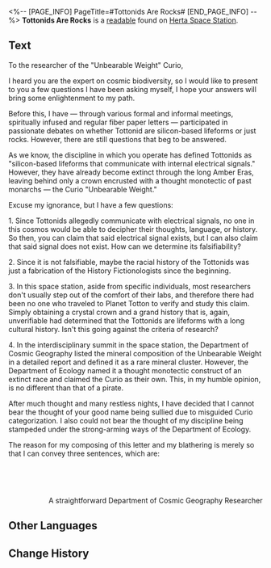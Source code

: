 <%-- [PAGE_INFO]
PageTitle=#Tottonids Are Rocks#
[END_PAGE_INFO] --%>
{{Readable Infobox
|id           = 145
|partIds      = 190296
|title        = 
|image        = Item Journal.png
|world        = Herta Space Station
|parts        = 1
|author       = <!--to be added-->
|description  = A sharp comment on Tottonids by an official from Department of Cosmic Geography. On the device's screen is a "You have been blocked" prompt, indicating that this message was not sent successfully.
|part1        = Tottonids Are Rocks
|source1      = {{cx|Source missing}}
|characters   = 
|factions     = 
}}
'''Tottonids Are Rocks''' is a [[readable]] found on [[Herta Space Station]].
<!--
==Location==
{{Map Embed|<map name>|<marker id>}}
-->
==Text==
To the researcher of the "Unbearable Weight" Curio,

I heard you are the expert on cosmic biodiversity, so I would like to present to you a few questions I have been asking myself, I hope your answers will bring some enlightenment to my path.

Before this, I have &mdash; through various formal and informal meetings, spiritually infused and regular fiber paper letters &mdash; participated in passionate debates on whether Tottonid are silicon-based lifeforms or just rocks. However, there are still questions that beg to be answered.

As we know, the discipline in which you operate has defined Tottonids as "silicon-based lifeforms that communicate with internal electrical signals." However, they have already become extinct through the long Amber Eras, leaving behind only a crown encrusted with a thought monotectic of past monarchs &mdash; the Curio "Unbearable Weight."

Excuse my ignorance, but I have a few questions:

1. Since Tottonids allegedly communicate with electrical signals, no one in this cosmos would be able to decipher their thoughts, language, or history. So then, you can claim that said electrical signal exists, but I can also claim that said signal does not exist. How can we determine its falsifiability?

2. Since it is not falsifiable, maybe the racial history of the Tottonids was just a fabrication of the History Fictionologists since the beginning.

3. In this space station, aside from specific individuals, most researchers don't usually step out of the comfort of their labs, and therefore there had been no one who traveled to Planet Totton to verify and study this claim. Simply obtaining a crystal crown and a grand history that is, again, unverifiable had determined that the Tottonids are lifeforms with a long cultural history. Isn't this going against the criteria of research?

4. In the interdisciplinary summit in the space station, the Department of Cosmic Geography listed the mineral composition of the Unbearable Weight in a detailed report and defined it as a rare mineral cluster. However, the Department of Ecology named it a thought monotectic construct of an extinct race and claimed the Curio as their own. This, in my humble opinion, is no different than that of a pirate.

After much thought and many restless nights, I have decided that I cannot bear the thought of your good name being sullied due to misguided Curio categorization. I also could not bear the thought of my discipline being stampeded under the strong-arming ways of the Department of Ecology.

The reason for my composing of this letter and my blathering is merely so that I can convey three sentences, which are:

<div align="center">{{Color|fire|nobold=1|Tottonids are f****** rocks!}}</div><br /><div align="center">{{Color|fire|nobold=1|Tottonids are f****** rocks!}}</div><br /><div align="center">{{Color|fire|nobold=1|Tottonids are f****** rocks!}}</div>

<div align="right">A straightforward Department of Cosmic Geography Researcher</div>

<!--
==Trivia==
* 
-->
==Other Languages==
{{Other Languages
|en   = Tottonids Are Rocks
|zhs  = 约特伍德体是石头
|zht  = 約特伍德體是石頭
|ja   = ヨートン体は石である
|ko   = 토튼족은 돌맹이
|es   = Los tottónidos son rocas
|fr   = Les Tottonides sont des pierres
|ru   = Тоттониды - это камни
|th   = Tottonid เป็นก้อนหิน
|vi   = Tottonid Là Viên Đá
|de   = Tottoniden sind Steine
|id   = Tottonid adalah Batu
|pt   = Tottonids São Pedras
}}

==Change History==
{{Change History|1.0}}